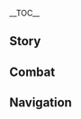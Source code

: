 {{CharacterTabs}}
{{LanguageTabs}}
{{Stub|1={{Meta/VO|rm=1}}}}
__TOC__
==Story==
{{VO/Story
|character           = Baizhu
|language            = ja
|name                = 白朮

<!-- Hello -->
|vo_01_01_title      = 初めまして…
|vo_01_01_subtitle   = Hello
|vo_01_01_file       = VO_{language}{character} Hello.ogg
|vo_01_01_tx         = ええ、私が「不卜廬」の医師、白朮です。どこの具合が悪いのですか？それはいつから？すべて聞かせてください…おや？診察ではなく&mdash;&mdash;単に会いに来てくださったのですか？すみません、それなら少々待っていてください。残りの患者さんたちを診終わったら、またお話ししに来ますね。
|vo_01_01_rm         = 

<!-- Chats -->
|vo_02_01_title      = 世間話·ゆっくり
|vo_02_01_subtitle   = Chat: Let's Slow Down
|vo_02_01_file       = VO_{language}{character} Chat - Let's Slow Down.ogg
|vo_02_01_tx         = '''白朮：'''道中に広がるこの果てしない景色は、ゆっくり鑑賞してこそ味わい深いものです。<br><!--
                    -->'''長生：'''もうバテたのか？
|vo_02_01_rm         = 
|vo_02_02_title      = 世間話·天道
|vo_02_02_subtitle   = Chat: Natural Laws
|vo_02_02_file       = VO_{language}{character} Chat - Natural Laws.ogg
|vo_02_02_tx         = 生死には掟があり、天地には理がある…ふふ、天道の境目がどこにあるかなんて、試してみなければ分からないでしょう？
|vo_02_02_rm         = 
|vo_02_03_title      = 世間話·体質
|vo_02_03_subtitle   = Chat: Physical Condition
|vo_02_03_file       = VO_{language}{character} Chat - Physical Condition.ogg
|vo_02_03_tx         = ゴホッゴホッ…昔からの持病です。大したことはありませんので、心配なさらないでください。
|vo_02_03_rm         = 

<!-- Weather -->
|vo_03_01_title      = 雨の日…
|vo_03_01_subtitle   = When It Rains
|vo_03_01_file       = VO_{language}{character} When It Rains.ogg
|vo_03_01_tx         = 雨の日は寒湿の影響が強いですから、どこか雨宿りする場所を見つけましょう。
|vo_03_01_rm         = 
|vo_03_02_title      = 雷の日…
|vo_03_02_subtitle   = When Thunder Strikes
|vo_03_02_file       = VO_{language}{character} When Thunder Strikes.ogg
|vo_03_02_tx         = 恐れることはありません。道をよく見て、木の下さえ歩かなければ、雷に打たれることはないでしょう。
|vo_03_02_rm         = 
|vo_03_03_title      = 雪の日…
|vo_03_03_subtitle   = When It Snows
|vo_03_03_file       = VO_{language}{character} When It Snows.ogg
|vo_03_03_tx         = '''長生：'''…寒いし、眠い…<br><!--
                    -->'''白朮：'''長生？もう寝てしまったのですか…
|vo_03_03_rm         = 
|vo_03_04_title      = 晴れの日…
|vo_03_04_subtitle   = When the Sun Is Out
|vo_03_04_file       = VO_{language}{character} When the Sun Is Out.ogg
|vo_03_04_tx         = '''白朮：'''いい天気ですね。「不卜廬」に新しく入った薬草を…<br><!--
                    -->'''長生：'''安心しろ。たとえ七七が薬草を干すのを忘れてたって、桂がやってくれてるだろうさ。ゆっくり日向ぼっこしてればいい。<br><!--
                    -->'''白朮：'''ははっ、たしかにそうですね。
|vo_03_04_rm         = 
|vo_03_05_title      = 暴風の日…
|vo_03_05_subtitle   = When the Wind Is Blowing
|vo_03_05_file       = VO_{language}{character} When the Wind Is Blowing.ogg
|vo_03_05_tx         = これほど強い風が吹き荒れていても、どこかで凌ごうとは思わないのですか？はぁ…体を大事にしてくださいね。
|vo_03_05_rm         = 

<!-- Greetings -->
|vo_04_01_title      = おはよう…
|vo_04_01_subtitle   = Good Morning
|vo_04_01_file       = VO_{language}{character} Good Morning.ogg
|vo_04_01_tx         = おはようございます。私は食事の前にお茶を一杯飲むのが好きなのですが、あなたもどうですか？
|vo_04_01_rm         = 
|vo_04_02_title      = こんにちは…
|vo_04_02_subtitle   = Good Afternoon
|vo_04_02_file       = VO_{language}{character} Good Afternoon.ogg
|vo_04_02_tx         = 昼食の後は長く座り込んだりせずに、少し歩いたほうが消化にいいですよ。
|vo_04_02_rm         = 
|vo_04_03_title      = こんばんは…
|vo_04_03_subtitle   = Good Evening
|vo_04_03_file       = VO_{language}{character} Good Evening.ogg
|vo_04_03_tx         = こんばんは、診察を受けにいらっしゃったのでしたらすみません。本日の診療受付はもう終わってしまったんです。もちろん、急を要する状態でしたら話は別ですが。ああ、もし会いに来てくださっただけなのでしたら、ちょうど今は私的な時間でしたから、問題ありませんよ。
|vo_04_03_rm         = 
|vo_04_04_title      = おやすみ…
|vo_04_04_subtitle   = Good Night
|vo_04_04_file       = VO_{language}{character} Good Night.ogg
|vo_04_04_tx         = まだ寝たくない？でも、もうあくびをしているではありませんか。ふふ。
|vo_04_04_rm         = 

<!-- About -->
|vo_05_01_title      = 白朮自身について·今人古人
|vo_05_01_subtitle   = About {character}: Modern vs. Ancient Medicine
|vo_05_01_file       = VO_{language}{character} About {character} - Modern vs. Ancient Medicine.ogg
|vo_05_01_tx         = 確かに師匠は、古人によってまとめられた貴重な処方箋を数多く残してくれました。ですが、たとえそれらが長きにわたって試されてきたものだとしても、私たち今人はそれに固執してはいけないと思うのです。過去と現在では、環境も違えば、習慣も違う。昔はうまくいっていたことが、今も必ずうまくいくとは限りません。古い処方箋にしがみついていては、患者さんの命を危険にさらしかねないでしょう。
|vo_05_01_rm         = 
|vo_05_02_title      = 白朮自身について·医心
|vo_05_02_subtitle   = About {character}: Bolstering Hope
|vo_05_02_friendship = 4
|vo_05_02_file       = VO_{language}{character} About {character} - Bolstering Hope.ogg
|vo_05_02_tx         = 長く患っている方は、精神的にも参っています。病が重い方などは尚のこと、首の皮一枚のみで持ちこたえていることでしょう。こういった状況で最も大切なことは、患者さんの体を癒すことではなく、自信を強く持たせてあげることです。患者さん自身が「もうだめだ」「生きたくない」とめげてしまっていては、どんなに優れた医術も役には立ちませんから。
|vo_05_02_rm         = 

<!-- About Us -->
|vo_06_01_title      = 医師と患者について…
|vo_06_01_subtitle   = About Us: Doctor-Patient Relationship
|vo_06_01_file       = VO_{language}{character} About Us - Doctor-Patient Relationship.ogg
|vo_06_01_tx         = 「不卜廬」へ診察に来る方々のことは、身分や地位に関係なく平等に扱い、最善を尽くして治療いたします。あなたも例外ではありませんよ。
|vo_06_01_rm         = 
|vo_06_02_title      = 薬を試すことについて…
|vo_06_02_subtitle   = About Us: Medicine Testing
|vo_06_02_friendship = 6
|vo_06_02_file       = VO_{language}{character} About Us - Medicine Testing.ogg
|vo_06_02_tx         = 甲の毒は乙の薬。ある者たちには百害あって一利なしの毒であっても、それが他の者たちにとっては命を救う薬となる。これは薬理学においても言える話なんです。ですが、こんな話は一般の患者さんにはとてもできません。私の処方に毒が含まれていると知ってしまえば、恐らくもう二度とここへは来ないでしょうからね。<br>このことを知っても全く恐れなかった人は、あなたが初めてですよ。さすがは旅人さん…とても広い見識をお持ちだ。あなたになら、今後は強い薬をお出ししてもいいですよね？ちょうど薬を試してくれる人が見つからなくて、困っていたんですよ。ふふ。
|vo_06_02_rm         = 

<!-- Miscellany I -->
|vo_07_01_title      = 「神の目」について…
|vo_07_01_subtitle   = About the [[Vision]]
|vo_07_01_friendship = 4
|vo_07_01_file       = VO_{language}{character} About the Vision.ogg
|vo_07_01_tx         = ははっ…どうやら神も、狂妄なるこの私に生と死の掟を探るお許しをくださったようです。この神の目は、実に折よくやって来てくれました。感謝しています。
|vo_07_01_rm         = 
|vo_07_02_title      = シェアしたいこと·砂糖漬け
|vo_07_02_subtitle   = Something to Share: Candied Fruit
|vo_07_02_friendship = 4
|vo_07_02_file       = VO_{language}{character} Something to Share - Candied Fruit.ogg
|vo_07_02_tx         = 笑われてしまうかもしれませんが、私自身も苦い薬を飲むのは苦手なんです。あなたも知っての通り、私の体は常に薬を飲まないといけません。もちろんこれは仕方のないこと。ですので、薬を飲んだ後は、口の中に残った苦味を和らげるために、砂糖漬けでも食べるしかありません。
|vo_07_02_rm         = 
|vo_07_03_title      = シェアしたいこと·秘薬
|vo_07_03_subtitle   = Something to Share: Secret Medication
|vo_07_03_friendship = 4
|vo_07_03_file       = VO_{language}{character} Something to Share - Secret Medication.ogg
|vo_07_03_tx         = 以前、少しでも体調が悪ければ重病だと思い込み、筋道を立てて説明してもなお譲らない人たちがいました。そこで私は、ならばいっそのことと思い、スイートフラワーと清心を材料に作った白い無臭の丸薬を疑心暗鬼な「患者」たちに飲ませてみたのです。彼らはそれに慰められて「病状」が和らぎ、おまけに私の「秘薬」の効力を絶賛してくれました。ははっ、こういった状況には、私も理解があるんですよ。
|vo_07_03_rm         = 
|vo_07_04_title      = 興味のあること…
|vo_07_04_subtitle   = Interesting Things
|vo_07_04_file       = VO_{language}{character} Interesting Things.ogg
|vo_07_04_tx         = スメールの雨林に生えるキノコは多種多様と言われています。中には幻覚を見せるものまでありますから、もしかすると薬用としての価値もあるかもしれませんね。ですが、今まで詳しく調べる機会がなくて…今後、自分の目で見に行く時間が作れればいいのですが。
|vo_07_04_rm         = 

<!-- About Others -->
|vo_08_01_title      = 七七について…
|vo_08_01_subtitle   = About [[Qiqi]]
|vo_08_01_friendship = 4
|vo_08_01_file       = VO_{language}{character} About Qiqi.ogg
|vo_08_01_tx         = ええ、あなたがお考えの通り、七七の意識を封じ込めたのは確かに仙人の秘法です。七七のおかげで、私も死に行く者を留まらせる方法を模索できました。仙人様ですらあの子を不憫に思い、「此岸」に引き留めようとしたのですから…私がその成り行きに従って、あの子を引き取ったことも、何ら間違ってはいないでしょう？
|vo_08_01_rm         = 
|vo_08_02_title      = 胡桃について·道同じからざれば
|vo_08_02_subtitle   = About [[Hu Tao]]: Different Approach
|vo_08_02_friendship = 4
|vo_08_02_file       = VO_{language}{character} About Hu Tao - Different Approach.ogg
|vo_08_02_tx         = 私は胡堂主に何一つ文句はありません。考え方が違うだけです。強いてあるとすれば、彼女が私をあまりにも警戒していることに対してでしょうか。
|vo_08_02_rm         = 
|vo_08_03_title      = 胡桃について·疲れ
|vo_08_03_subtitle   = About Hu Tao: Exhausting Encounters
|vo_08_03_friendship = 6
|vo_08_03_file       = VO_{language}{character} About Hu Tao - Exhausting Encounters.ogg
|vo_08_03_tx         = '''白朮：'''できれば胡堂主には、商売のやり方についてもう少し注意していただきたいものです。<br><!--
                    -->'''長生：'''おっ、まだ彼女が「不卜廬」の前で宣伝したことを根に持ってるのか。<br><!--
                    -->'''白朮：'''はぁ…それから、暇さえあれば七七に構うのもやめてほしいですね。<br><!--
                    -->'''長生：'''やっぱり彼女に文句があるんだろ？<br><!--
                    -->'''白朮：'''何も本気で彼女と争うつもりはありませんよ。ただ、彼女が七七を連れ去る度、わざわざ総務司に頼んで探してもらわないといけないので、本当に疲れるんです。
|vo_08_03_rm         = 
|vo_08_04_title      = 甘雨について…
|vo_08_04_subtitle   = About [[Ganyu]]
|vo_08_04_friendship = 4
|vo_08_04_file       = VO_{language}{character} About Ganyu.ogg
|vo_08_04_tx         = 仙人様は頑健ですから、たとえ病にかかったとしても薬なしで自己回復できます。けれど、人間はそうはいきません。ひとたび重い病にかかってしまえば、治療なしでは無事でいられないでしょう。
|vo_08_04_rm         = 
|vo_08_05_title      = 刻晴について…
|vo_08_05_subtitle   = About [[Keqing]]
|vo_08_05_friendship = 4
|vo_08_05_file       = VO_{language}{character} About Keqing.ogg
|vo_08_05_tx         = 顔をみるに、玉衡は徹夜することが多く、いつも思慮を巡らしているようですね。だから、時折疲れた様子を見せるのでしょう。健康のことを思うなら、仕事は一旦置いておいて、休息をとらねばなりません。ただ、残念ながら彼女は向上心がとても高く、健康を代償にキャリアをとる決意を固めている。私の言葉には、耳を貸さないかもしれませんね。
|vo_08_05_rm         = 
|vo_08_06_title      = ヨォーヨについて…
|vo_08_06_subtitle   = About [[Yaoyao]]
|vo_08_06_friendship = 4
|vo_08_06_file       = VO_{language}{character} About Yaoyao.ogg
|vo_08_06_tx         = …あの子は七七と遊びに来るたびに、苦くない薬はないのかと薬の苦さを私に訴えてきます。病を治し、命を救う薬が、苦くないわけがないでしょうに。
|vo_08_06_rm         = 
|vo_08_07_title      = 鍾離について…
|vo_08_07_subtitle   = About [[Zhongli]]
|vo_08_07_friendship = 4
|vo_08_07_file       = VO_{language}{character} About Zhongli.ogg
|vo_08_07_tx         = 博学で見識の広い鍾離先生は、滅多に触れることのない古き処方箋のことにさえ易々と答えてくれます。きっと、健康や保養について独自のこだわりをお持ちなのでしょう。通常の頭痛や発熱ならばご自身で対処できるでしょうから、私のもとへ処方箋を貰いにいらっしゃる必要もありません。
|vo_08_07_rm         = 
|vo_08_08_title      = 魈について…
|vo_08_08_subtitle   = About [[Xiao]]
|vo_08_08_quest      = The Heart of Healing
|vo_08_08_friendship = 4
|vo_08_08_file       = VO_{language}{character} About Xiao.ogg
|vo_08_08_tx         = '''白朮：'''降魔大聖が殺生をするのは、命あるものを守るため。そのお心には、大いなる慈悲をお持ちです。実は以前、ご本人にお会いしたことがあるんです。意識を失ったあの方を不卜廬へ連れ帰り、一日お世話をしたのですが、残念ながら当時はあの方の本当の身分を存じ上げませんでした。結局、きちんとお話しする間もなく、一人で帰ってしまわれました。<br><!--
                    -->'''長生：'''あれからまた会えたじゃない。残念がることないって。<br><!--
                    -->'''白朮：'''ええ、そうですね。
|vo_08_08_rm         = 
|vo_08_09_title      = ティナリについて…
|vo_08_09_subtitle   = About [[Tighnari]]
|vo_08_09_friendship = 4
|vo_08_09_file       = VO_{language}{character} About Tighnari.ogg
|vo_08_09_tx         = スメール教令院に知り合いがいるんですか？では、そのティナリさんという方に連絡をしていただけませんか。薬草に関することでお聞きしたいことが山ほどあります。
|vo_08_09_rm         = 
|vo_08_10_title      = 嘉明について…
|vo_08_10_subtitle   = About [[Gaming]]
|vo_08_10_friendship = 4
|vo_08_10_file       = VO_{language}{character} About Gaming.ogg
|vo_08_10_tx         = 同じ年頃の少年と比べると、あの子は古傷や怪我が多いほうです。ここへ来るたび、身体にあざが増えていたり、どこかを捻ってしまっていたり…はぁ、ですがたとえ説教しても、聞き耳を持ってはくれないでしょう。まあ、傷の手当てや療養の方法はきちんと教えてありますから、役に立ってくれることを祈るばかりです。
|vo_08_10_rm         = 

<!-- More About -->
|vo_09_01_title      = 白朮を知る·1
|vo_09_01_subtitle   = More About {character}: I
|vo_09_01_file       = VO_{language}{character} More About {character} - 01.ogg
|vo_09_01_tx         = 私は患者を治療する医師に過ぎません。面白い話なんてありませんよ。もし伝説や物語に興味があるなら、和裕茶館へ行って、講談の先生のところでお聞きになったほうがいいでしょう。
|vo_09_01_rm         = 
|vo_09_02_title      = 白朮を知る·2
|vo_09_02_subtitle   = More About {character}: II
|vo_09_02_quest      = The Heart of Healing
|vo_09_02_friendship = 3
|vo_09_02_file       = VO_{language}{character} More About {character} - 02.ogg
|vo_09_02_tx         = 手に汗握る物語をと言われましても…あいにく本当に持ち合わせていないんです。医学を学ぼうと師匠に弟子入りを頼んだあの頃ですら、さほど大きな試練はありませんでした。私の頭がそれほど悪くないと見た師匠は、私に簡単な誓いを立てさせただけで入門を許可してくれましたからね。
|vo_09_02_rm         = 
|vo_09_03_title      = 白朮を知る·3
|vo_09_03_subtitle   = More About {character}: III
|vo_09_03_quest      = The Heart of Healing
|vo_09_03_friendship = 4
|vo_09_03_file       = VO_{language}{character} More About {character} - 03.ogg
|vo_09_03_tx         = 誓言はさほど複雑なものではありませんでした。ざっくりと内容を覚えていますよ&mdash;&mdash;<br>「もし病あり、来たりて救いを求むる者あれば、その貴賎貧富を問うべからず。また、後先に悩まず、得失を考えず、他者の悩みを、己の悩みと見るべし。さすれば、蒼生の良医となれよう。」
|vo_09_03_rm         = 
|vo_09_04_title      = 白朮を知る·4
|vo_09_04_subtitle   = More About {character}: IV
|vo_09_04_quest      = The Heart of Healing
|vo_09_04_friendship = 5
|vo_09_04_file       = VO_{language}{character} More About {character} - 04.ogg
|vo_09_04_tx         = 師匠の伝えたかったことは分かります。外的なものにとらわれず、患者自身のことをもっと考えろと言いたかったのでしょう。はぁ…師匠は自らをも顧みず人々を救う心優しい人でしたが、残念ながら、天寿を全うする前に亡くなってしまいました。
|vo_09_04_rm         = 
|vo_09_05_title      = 白朮を知る·5
|vo_09_05_subtitle   = More About {character}: V
|vo_09_05_quest      = The Heart of Healing
|vo_09_05_friendship = 6
|vo_09_05_file       = VO_{language}{character} More About {character} - 05.ogg
|vo_09_05_tx         = 医者とは世の人を救う者。ですが私は、医者自身も世の人の一員であると思っています。医者は他者を救うだけでなく、自らも救わなければならない。他人のために己を犠牲にするのは立派なことですが、初めから犠牲になるために生まれてきた者などいませんし、そんなのは間違っています。
|vo_09_05_rm         = 

<!-- Miscellany II -->
|vo_10_01_title      = 白朮の趣味…
|vo_10_01_subtitle   = {character}'s Hobbies
|vo_10_01_file       = VO_{language}{character} Hobbies.ogg
|vo_10_01_tx         = 薬材を仕分けし、それぞれの特徴に合わせて丸薬や膏薬に調合していく。この作業に関しては、これ以上ないほど熟知していますよ。人々は薬の製造過程を難しく考えているようですが、私は楽しみの尽きないことだと思っています。天地万物の生み出した力をほんの小さな薬に凝集させて、人々の命を救う&mdash;&mdash;なんだか素晴らしいことだと思いませんか？
|vo_10_01_rm         = 
|vo_10_02_title      = 白朮の悩み…
|vo_10_02_subtitle   = {character}'s Troubles
|vo_10_02_file       = VO_{language}{character} Troubles.ogg
|vo_10_02_tx         = 患者を診るときに一番厄介なのは、薬の処方を考えることではなく、病の原因を見つけることです。他人と競って絶雲の唐辛子を食べて、気づかないうちに胃腸を痛めていたり、水を飲みすぎたせいでめまいや吐き気がしていたりと、体調を崩す原因はさまざま…どうか皆さん、健康に気を配って、体を大切にしてほしいと願うばかりです。
|vo_10_02_rm         = 
|vo_10_03_title      = 好きな食べ物…
|vo_10_03_subtitle   = Favorite Food
|vo_10_03_file       = VO_{language}{character} Favorite Food.ogg
|vo_10_03_tx         = 偏食はよくありません。肉、卵、牛乳、野菜、果物…栄養のあるものなら、どんなものも食べるべきです。ただし食べ過ぎてもいけませんよ、体に害がありますから。どうか口うるさいと思わないでくださいね。私は医師だからこそ、「病は口より」の道理をよく分かっているのです。
|vo_10_03_rm         = 
|vo_10_04_title      = 嫌いな食べ物…
|vo_10_04_subtitle   = Least Favorite Food
|vo_10_04_file       = VO_{language}{character} Least Favorite Food.ogg
|vo_10_04_tx         = そんなにたくさん飴を買ったんですか？一度に食べ過ぎないようにしてくださいね、砂糖の摂りすぎは虫歯の原因になりますから。私？私は甘味の摂取には気をつけていますし、辛いものもあまり食べません。ええ、食事管理には十分注意していますよ。だって、自分の食事管理もままならない者に、患者の食事指導をする資格なんてないでしょう？
|vo_10_04_rm         = 

<!-- Receiving a Gift -->
|vo_11_01_title      = 贈り物を受け取る·1
|vo_11_01_subtitle   = Receiving a Gift: I
|vo_11_01_file       = VO_{language}{character} Receiving a Gift - 01.ogg
|vo_11_01_tx         = '''長生：'''もうないのか？もっとくれ！<br><!--
                    -->'''白朮：'''はは、たしかに悪くない味です。
|vo_11_01_rm         = 
|vo_11_02_title      = 贈り物を受け取る·2
|vo_11_02_subtitle   = Receiving a Gift: II
|vo_11_02_file       = VO_{language}{character} Receiving a Gift - 02.ogg
|vo_11_02_tx         = 料理の腕を上げたようですね、おめでとうございます。
|vo_11_02_rm         = 
|vo_11_03_title      = 贈り物を受け取る·3
|vo_11_03_subtitle   = Receiving a Gift: III
|vo_11_03_file       = VO_{language}{character} Receiving a Gift - 03.ogg
|vo_11_03_tx         = ご心配なく、薬よりは美味しいですよ。
|vo_11_03_rm         = 

<!-- Birthday -->
|vo_12_01_title      = 誕生日…
|vo_12_01_subtitle   = Birthday
|vo_12_01_file       = VO_{language}{character} Birthday.ogg
|vo_12_01_tx         = '''長生：'''あの言葉、なんて言ったか…うーん、白朮、ちょっとヒント。<br><!--
                    -->'''白朮：'''誕生日に贈る、吉祥の言葉ですか？<br><!--
                    -->'''長生：'''そうそう。<br><!--
                    -->'''白朮：'''今日の良き日、良き朝が、これからも幾度となくあなたに巡って来ますように。旅人さん、お誕生日おめでとうございます。<br><!--
                    -->'''長生：'''あんたが全部言っちゃったら、私は何を言えばいいんだよ？まあいい、他のを考えるか。そうだな、旅人の…ふむ…うーん…はぁ…思いつかない。まあ、楽しい一日でも過ごして。<br><!--
                    -->'''長生：'''あんたら、何笑ってるんだ。まったく、人間は面倒だ。蛇よりもくねくねと、回りくどいったらありゃしない。
|vo_12_01_rm         = 

<!-- Feelings About Ascension -->
|vo_13_01_title      = 突破した感想·起
|vo_13_01_subtitle   = Feelings About Ascension: Intro
|vo_13_01_ascension  = 1
|vo_13_01_file       = VO_{language}{character} Feelings About Ascension - 01.ogg
|vo_13_01_tx         = 何事も、一歩ずつ着実に。慌てる必要などありません。
|vo_13_01_rm         = 
|vo_13_02_title      = 突破した感想·承
|vo_13_02_subtitle   = Feelings About Ascension: Building Up
|vo_13_02_ascension  = 2
|vo_13_02_file       = VO_{language}{character} Feelings About Ascension - 02.ogg
|vo_13_02_tx         = お手数をおかけしました。おかげで以前よりも身体が強健になった気がします。
|vo_13_02_rm         = 
|vo_13_03_title      = 突破した感想·転
|vo_13_03_subtitle   = Feelings About Ascension: Climax
|vo_13_03_ascension  = 4
|vo_13_03_file       = VO_{language}{character} Feelings About Ascension - 03.ogg
|vo_13_03_tx         = 近頃の体質変化のおかげでしょうか…前よりも随分元気になりました。丸一日診察しても疲れを感じません。これもすべて、あなたのおかげですね。
|vo_13_03_rm         = 
|vo_13_04_title      = 突破した感想·結
|vo_13_04_subtitle   = Feelings About Ascension: Conclusion
|vo_13_04_ascension  = 6
|vo_13_04_file       = VO_{language}{character} Feelings About Ascension - 04.ogg
|vo_13_04_tx         = 日夜お疲れ様でした。医者は私のほうだと言うのに、私の体のことであなたにご迷惑をおかけしてしまって、コホッ、ゴホッ…お恥ずかしい。でもご安心ください、これからはもう大丈夫ですから。私があなたの面倒を見る番ですよ。
|vo_13_04_rm         = 
|vo_13_04_tl         = 
}}

==Combat==
{{Combat VO
|character           = Baizhu
|language            = ja

<!-- Elemental Skill -->
|skill_1_tx          = '''長生：'''治療しないとな～
|skill_1_rm          = '''Chousei:''' Chiryou shinai to na~
|skill_2_tx          = 良薬は口に苦し。
|skill_2_rm          = Ryouyaku wa kuchi ni nigashi.
|skill_3_tx          = 薬も毒になり得ます。
|skill_3_rm          = Kusuri mo doku ni nariemasu.

<!-- Elemental Burst -->
|burst_1_tx          = すぐに治してあげましょう。
|burst_1_rm          = Sugu ni naoshite agemashou.
|burst_2_tx          = 命の重みを知りなさい。
|burst_2_rm          = Inochi no omomi wo shirinasai.
|burst_3_tx          = さあ、苦尽甘来です。
|burst_3_rm          = Saa, kujin-kanrai desu.

<!-- Sprint Start -->
|sprint-s_1_tx       = コホッ…。
|sprint-s_1_rm       = Koho'....
|sprint-s_2_file     = Sprint Start 02,Sprint Start 03

<!-- Deploying Wind Glider -->
|glider_1_file       = Deploying Wind Glider 01,Deploying Wind Glider 02,Deploying Wind Glider 03

<!-- Opening Treasure Chest -->
|chest_1_tx          = '''長生：'''あれだけやってこれっぽっちか。<br><!--
                    -->'''白朮：'''長生。
|chest_1_rm          = '''Chousei:''' Are dake yatte koreppocchi ka. <br><!--
                    -->'''Byakujutsu:''' Chousei.
|chest_2_tx          = 冒険生活も簡単にはいきませんね。
|chest_2_rm          = Bouken seikatsu mo kantan ni wa ikimasen ne.
|chest_3_tx          = あとで手を拭きましょうね。この箱、あまり清潔ではないかもしれません。
|chest_3_rm          = Ato de te wo fukimashou ne. Kono hako, amari seiketsu de wa nai ka mo shiremasen.

<!-- Low HP -->
|low-hp_1_tx         = …まだやれます。
|low-hp_1_rm         = ...Mada yaremasu.
|low-hp_2_tx         = '''長生：'''まずいまずい！
|low-hp_2_rm         = '''Chousei:''' Mazui mazui!
|low-hp_3_tx         = 私が先に…倒れるわけには…
|low-hp_3_rm         = Watashi ga saki ni... taoreru wake ni wa...

<!-- Ally Low HP -->
|ally-low-hp_1_tx    = 盲進はいけませんよ。
|ally-low-hp_1_rm    = Moushin wa ikemasen yo.
|ally-low-hp_2_tx    = 傷口にご注意を…
|ally-low-hp_2_rm    = Kizuguchi ni go-chuui wo...

<!-- Fallen -->
|fallen_1_tx         = 人が死せば、灯火は消える…
|fallen_1_rm         = Hito ga shiseba, touka wa kieru...
|fallen_2_tx         = 長生、すみません…
|fallen_2_rm         = Chousei, sumimasen...
|fallen_3_tx         = 医者の恥、ですね…
|fallen_3_rm         = Isha no haji, desu ne...

<!-- Light Hit Taken -->
|hit-l_1_tx          = チッ、眼鏡が…
|hit-l_1_rm          = Chi', megane ga...
|hit-l_2_file        = Light Hit Taken 02,Light Hit Taken 03,Light Hit Taken 04,Light Hit Taken 05,Light Hit Taken 06

<!-- Heavy Hit Taken -->
|hit-h_1_tx          = これしきの痛み、ふっ。
|hit-h_1_rm          = Koreshiki no itami, fu'.
|hit-h_2_file        = Heavy Hit Taken 02,Heavy Hit Taken 03,Heavy Hit Taken 04,Heavy Hit Taken 05,Heavy Hit Taken 06

<!-- Joining Party -->
|join_1_tx           = 傷ならば私が手当てしましょう。
|join_1_rm           = Kizu naraba watashi ga teate shimashou.
|join_2_tx           = 診察に出かけるとしましょうか。
|join_2_rm           = Shinsatsu ni dekakeru to shimashou ka.
|join_3_tx           = あまり遠くまで足を延ばさずに済むといいのですが…
|join_3_rm           = Amari tooku made ashi wo nobasazu ni sumu to ii no desu ga...

<!-- Character Idles -->
|idle_1_file         = 

<!-- Light Attack -->
|atk-l_1_file        = Light Attack 01,Light Attack 02,Light Attack 03,Light Attack 04,Light Attack 05,Light Attack 06,Light Attack 07

<!-- Mid Attack -->
|atk-m_1_file        = Mid Attack 01,Mid Attack 02,Mid Attack 03

<!-- Heavy Attack -->
|atk-h_1_file        = Heavy Attack 01,Heavy Attack 02,Heavy Attack 03

<!-- Climbing -->
|climb_1_file        = Climbing 01,Climbing 02,Climbing 03

<!-- Climbing Breath -->
|climb-b_1_file      = Climbing Breath 01,Climbing Breath 02,Climbing Breath 03

<!-- Jumping -->
|jump_1_file         = Jumping 01,Jumping 02,Jumping 03,Jumping 04,Jumping 05
}}
<!--
==Translation Notes==
{{Reflist|group=TN •}}
-->

==Navigation==
{{Character Navbox|VO-JA}}
